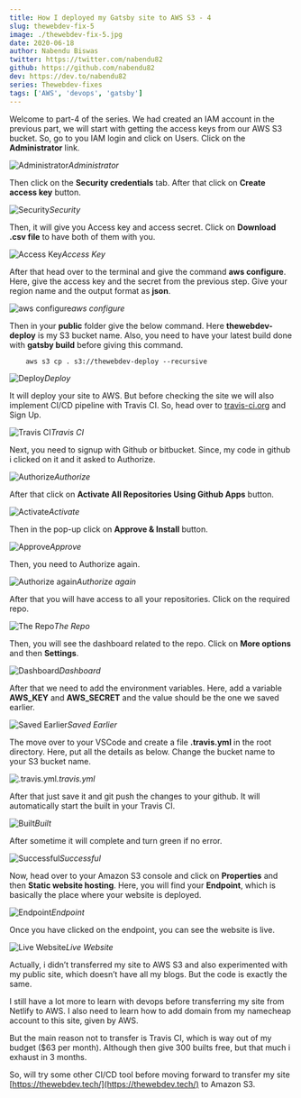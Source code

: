 ```yaml
---
title: How I deployed my Gatsby site to AWS S3 - 4
slug: thewebdev-fix-5
image: ./thewebdev-fix-5.jpg
date: 2020-06-18
author: Nabendu Biswas
twitter: https://twitter.com/nabendu82
github: https://github.com/nabendu82
dev: https://dev.to/nabendu82
series: Thewebdev-fixes
tags: ['AWS', 'devops', 'gatsby']
---
```


Welcome to part-4 of the series. We had created an IAM account in the previous part, we will start with getting the access keys from our AWS S3 bucket. So, go to you IAM login and click on Users. Click on the **Administrator** link.

![Administrator](https://ik.imagekit.io/thewebdev/thewebdev-fixes/5/1_eeZrK-LOR.png)*Administrator*

Then click on the **Security credentials** tab. After that click on **Create access key** button.

![Security](https://ik.imagekit.io/thewebdev/thewebdev-fixes/5/2_zvK-B70lV.png)*Security*

Then, it will give you Access key and access secret. Click on **Download .csv file** to have both of them with you.

![Access Key](https://ik.imagekit.io/thewebdev/thewebdev-fixes/5/3_VMF6aopvKL.png)*Access Key*

After that head over to the terminal and give the command **aws configure**. Here, give the access key and the secret from the previous step. Give your region name and the output format as **json**.

![aws configure](https://ik.imagekit.io/thewebdev/thewebdev-fixes/5/4_i23sfj6ZB.png)*aws configure*

Then in your **public** folder give the below command. Here **thewebdev-deploy** is my S3 bucket name. Also, you need to have your latest build done with **gatsby build** before giving this command.

<div className={styles.code__block}>

```
    aws s3 cp . s3://thewebdev-deploy --recursive
```

</div>

![Deploy](https://ik.imagekit.io/thewebdev/thewebdev-fixes/5/5_jA7DZX1GHI.png)*Deploy*

It will deploy your site to AWS. But before checking the site we will also implement CI/CD pipeline with Travis CI. So, head over to [travis-ci.org](http://travis-ci.org) and Sign Up.

![Travis CI](https://ik.imagekit.io/thewebdev/thewebdev-fixes/5/6_RiBWSO4lGq.png)*Travis CI*

Next, you need to signup with Github or bitbucket. Since, my code in github i clicked on it and it asked to Authorize.

![Authorize](https://ik.imagekit.io/thewebdev/thewebdev-fixes/5/7_9AfnxdF6E.png)*Authorize*

After that click on **Activate All Repositories Using Github Apps** button.

![Activate](https://ik.imagekit.io/thewebdev/thewebdev-fixes/5/8_k3QUcsJzs.png)*Activate*

Then in the pop-up click on **Approve & Install** button.

![Approve](https://ik.imagekit.io/thewebdev/thewebdev-fixes/5/9_VOJgedcXPl.png)*Approve*

Then, you need to Authorize again.

![Authorize again](https://ik.imagekit.io/thewebdev/thewebdev-fixes/5/10_vypxJ58o2k.png)*Authorize again*

After that you will have access to all your repositories. Click on the required repo.

![The Repo](https://ik.imagekit.io/thewebdev/thewebdev-fixes/5/11_FaSVfSa45S.png)*The Repo*

Then, you will see the dashboard related to the repo. Click on **More options** and then **Settings**.

![Dashboard](https://ik.imagekit.io/thewebdev/thewebdev-fixes/5/12_YSIO-tto2.png)*Dashboard*

After that we need to add the environment variables. Here, add a variable **AWS_KEY** and **AWS_SECRET** and the value should be the one we saved earlier.

![Saved Earlier](https://ik.imagekit.io/thewebdev/thewebdev-fixes/5/13_b58OCdLPA_.png)*Saved Earlier*

The move over to your VSCode and create a file **.travis.yml** in the root directory. Here, put all the details as below. Change the bucket name to your S3 bucket name.

![.travis.yml](https://ik.imagekit.io/thewebdev/thewebdev-fixes/5/14_dtkabiSwX.png)*.travis.yml*

After that just save it and git push the changes to your github. It will automatically start the built in your Travis CI.

![Built](https://ik.imagekit.io/thewebdev/thewebdev-fixes/5/15_FhsSHTbdib.png)*Built*

After sometime it will complete and turn green if no error.

![Successful](https://ik.imagekit.io/thewebdev/thewebdev-fixes/5/16_el65drSUC.png)*Successful*

Now, head over to your Amazon S3 console and click on **Properties** and then **Static website hosting**. Here, you will find your **Endpoint**, which is basically the place where your website is deployed.

![Endpoint](https://ik.imagekit.io/thewebdev/thewebdev-fixes/5/17_0mG0JmKMYm.png)*Endpoint*

Once you have clicked on the endpoint, you can see the website is live.

![Live Website](https://ik.imagekit.io/thewebdev/thewebdev-fixes/5/18_Y9YOYLUh_x.png)*Live Website*

Actually, i didn’t transferred my site to AWS S3 and also experimented with my public site, which doesn’t have all my blogs. But the code is exactly the same.

I still have a lot more to learn with devops before transferring my site from Netlify to AWS. I also need to learn how to add domain from my namecheap account to this site, given by AWS.

But the main reason not to transfer is Travis CI, which is way out of my budget ($63 per month). Although then give 300 builts free, but that much i exhaust in 3 months.

So, will try some other CI/CD tool before moving forward to transfer my site [https://thewebdev.tech/](https://thewebdev.tech/) to Amazon S3.

